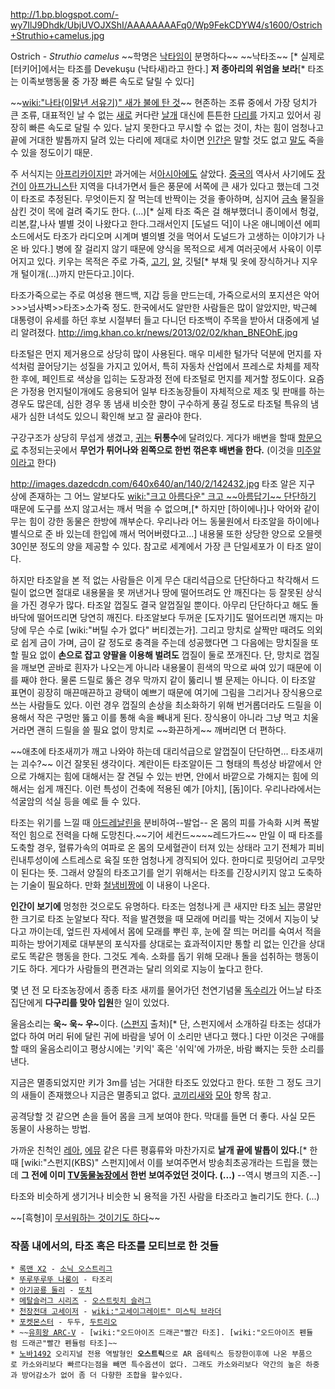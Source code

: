 http://1.bp.blogspot.com/-wy7IlJ9Dhdk/UbjUVOJXShI/AAAAAAAAFq0/Wp9FekCDYW4/s1600/Ostrich+Struthio+camelus.jpg

Ostrich - ''Struthio camelus'' ~~학명은 [[낙타]]임이 분명하다~~ ~~낙타조~~ [* 실제로 [터키어]에서는 타조를 Devekuşu (낙타새)라고 한다.]
'''저 종아리의 위엄을 보라'''[* 타조는 이족보행동물 중 가장 빠른 속도로 달릴 수 있다]

~~[[wiki:"나타(이말년 서유기)" 새가 불에 탄 것]]~~
현존하는 조류 중에서 가장 덩치가 큰 조류, 대표적인 날 수 없는 [[새]]로 커다란 [[날개]] 대신에 튼튼한 [[다리]]를 가지고 있어서 굉장히 빠른 속도로 달릴 수 있다. 날지 못한다고 무시할 수 없는 것이, 차는 힘이 엄청나고 끝에 거대한 발톱까지 달려 있는 다리에 제대로 차이면 [[인간]]은 말할 것도 없고 [[말]]도 죽을 수 있을 정도이기 때문.

주 서식지는 [[아프리카]]이지만 과거에는 서[[아시아]]에도 살았다. [[중국]]의 역사서 사기에도 [[장건]]이 [[아프가니스탄]] 지역을 다녀가면서 들은 풍문에 서쪽에 큰 새가 있다고 했는데 그것이 타조로 추정된다. 무엇이든지 잘 먹는데  반짝이는 것을 좋아하며, 심지어 [[금속]] 물질을 삼킨 것이 목에 걸려 죽기도 한다. (...)[* 실제 타조 죽은 걸 해부했더니  종이에서 헝겊,리본,칼,나사 별별 것이 나왔다고 한다.그래서인지 [도널드 덕]이 나온 애니메이션 에피소드에서도 타조가 라디오며 시계며 별의별 것을 먹어서 도널드가 고생하는 이야기가 나온 바 있다.] 병에 잘 걸리지 않기 때문에 양식을 목적으로 세계 여러곳에서 사육이 이루어지고 있다. 키우는 목적은 주로 가죽, [[고기]], [[알]], 깃털[* 부채 및 옷에 장식하거나 지우개 털이개(...)까지  만든다고.]이다.

타조가죽으로는 주로 여성용 핸드백, 지갑 등을 만드는데, 가죽으로서의 포지션은 악어 >>>넘사벽>>타조>소가죽 정도. 한국에서도 알만한 사람들은 많이 알았지만, 박근혜 대통령이 유세를 하던 후보 시절부터 들고 다니던 타조백이 주목을 받아서 대중에게 널리 알려졌다. http://img.khan.co.kr/news/2013/02/02/khan_BNEOhE.jpg

타조털은 먼지 제거용으로 상당히 많이 사용된다. 매우 미세한 털가닥 덕분에 먼지를 자석처럼 끌어당기는 성질을 가지고 있어서, 특히 자동차 산업에서 프레스로 차체를 제작한 후에, 페인트로 색상을 입히는 도장과정 전에 타조털로 먼지를 제거할 정도이다. 요즘은 가정용 먼지털이개에도 응용되어 일부 타조농장들이 자체적으로 제조 및 판매를 하는 경우도 많은데, 심한 경우 똥 냄새 비슷한 향이 구수하게 풍길 정도로 타조털 특유의 냄새가 심한 녀석도 있으니 확인해 보고 잘 골라야 한다.   

구강구조가 상당히 무섭게 생겼고, [[귀]]는 '''뒤통수'''에 달려있다. 게다가 배변을 할때 [[항문]]으로 추정되는곳에서 '''무언가 튀어나와 왼쪽으로 한번 꺾은후 배변을 한다.''' (이것을 [[미주알]]이라고 한다)

http://images.dazedcdn.com/640x640/an/140/2/142432.jpg
타조 알은 지구 상에 존재하는 그 어느 알보다도 [[wiki:"크고 아름다운" 크고 ~~아름답기~~ 단단하기]] 때문에 도구를 쓰지 않고서는 깨서 먹을 수 없으며,[* 하지만 [하이에나]나 악어와 같이 무는 힘이 강한 동물은 한방에 깨부순다. 우리나라 어느 동물원에서 타조알을 하이에나 별식으로 준 바 있는데 한입에 깨서 먹어버렸다고...] 내용물 또한 상당한 양으로 오믈렛 30인분 정도의 양을 제공할 수 있다. 참고로 세계에서 가장 큰 단일세포가 이 타조 알이다. 

하지만 타조알을 본 적 없는 사람들은 이게 무슨 대리석급으로 단단하다고 착각해서 드릴이 없으면 절대로 내용물을 못 꺼낸거나 땅에 떨어뜨려도 안 깨진다는 등 잘못된 상식을 가진 경우가 많다. 타조알 껍질도 결국 알껍질일 뿐이다. 아무리 단단하다고 해도 돌바닥에 떨어뜨리면 당연히 깨진다. 타조알보다 두꺼운 [도자기]도 떨어뜨리면 깨지는 마당에 무슨 수로 [wiki:"버틸 수가 없다" 버티겠는가]. 그리고 망치로 살짝만 때려도 의외로 쉽게 금이 가며, 금이 갈 정도로 충격을 주는데 성공했다면 그 다음에는 망치질을 또 할 필요 없이 '''손으로 잡고 양팔을 이용해 벌려도''' 껍질이 둘로 쪼개진다. 단, 망치로 껍질을 깨보면 곧바로 흰자가 나오는게 아니라 내용물이 흰색의 막으로 싸여 있기 때문에 이를 째야 한다. 물론 드릴로 뚫은 경우 막까지 같이 뚫리니 별 문제는 아니다. 이 타조알 표면이 굉장히 매끈매끈하고 광택이 예쁘기 때문에 여기에 그림을 그리거나 장식용으로 쓰는 사람들도 있다. 이런 경우 껍질의 손상을 최소화하기 위해 번거롭더라도 드릴을 이용해서 작은 구멍만 뚫고 이를 통해 속을 빼내게 된다. 장식용이 아니라 그냥 먹고 치울 거라면 괜히 드릴을 쓸 필요 없이 망치로 ~~화끈하게~~ 깨버리면 더 편하다. 

~~애초에 타조새끼가 깨고 나와야 하는데 대리석급으로 알껍질이 단단하면... 타조새끼는 괴수?~~
이건 잘못된 생각이다. 계란이든 타조알이든 그 형태의 특성상 바깥에서 안으로 가해지는 힘에 대해서는 잘 견딜 수 있는 반면, 안에서 바깥으로 가해지는 힘에 의해서는 쉽게 깨진다. 이런 특성이 건축에 적용된 예가 [아치], [돔]이다. 우리나라에서는 석굴암의 석실 등을 예로 들 수 있다.

타조는 위기를 느낄 때 [[아드레날린]]을 분비하여--발업-- 온 몸의 피를 가속화 시켜 폭발적인 힘으로 전력을 다해 도망친다.~~기어 세컨드~~~~레드가드~~ 만일 이 때 타조를 도축할 경우, 혈류가속의 여파로 온 몸의 모세혈관이 터져 있는 상태라 고기 전체가 피비린내투성이에 스트레스로 육질 또한 엄청나게 경직되어 있다. 한마디로 핏덩어리 고무맛이 된다는 뜻. 그래서 양질의 타조고기를 얻기 위해서는 타조를 긴장시키지 않고 도축하는 기술이 필요하다. 만화 [[철냄비짱]]에 이 내용이 나온다.

'''인간이 보기에''' 멍청한 것으로도 유명하다. 타조는 엄청나게 큰 새지만 타조 [[뇌]]는 콩알만한 크기로 타조 눈알보다 작다. 적을 발견했을 때 모래에 머리를 박는 것에서 지능이 낮다고 까이는데, 엎드린 자세에서 몸에 모래를 뿌린 후, 눈에 잘 띄는 머리를 숙여서 적을 피하는 방어기제로 대부분의 포식자를 상대로는 효과적이지만 통할 리 없는 인간을 상대로도 똑같은 행동을 한다. 그것도 계속. 소화를 돕기 위해 모래나 돌을 섭취하는 행동이기도 하다. 게다가 사람들의 편견과는 달리 의외로 지능이 높다고 한다.

몇 년 전 모 타조농장에서 종종 타조 새끼를 물어가던 천연기념물 [[독수리]]가 어느날 타조 집단에게 '''다구리를 맞아 입원'''한 일이 있었다.

울음소리는 '''욱~ 욱~ 우~'''이다. ([[스펀지]] 출처)[* 단, 스펀지에서 소개하길 타조는 성대가 없다 하여 머리 뒤에 달린 귀에 바람을 넣어 이 소리만 낸다고 했다.] 다만 이것은 구애를 할 때의 울음소리이고 평상시에는 '키익' 혹은 '쉬익'에 가까운, 바람 빠지는 듯한 소리를 낸다.

지금은 멸종되었지만 키가 3m를 넘는 거대한 타조도 있었다고 한다. 또한 그 정도 크기의 새들이 존재했으나 지금은 멸종되고 없다. [[코끼리새]]와 [[모아]] 항목 참고.

공격당할 것 같으면 손을 들어 몸을 크게 보여야 한다. 막대를 들면 더 좋다. 사실 모든 동물이 사용하는 방법.

가까운 친척인 [[레아]], [[에뮤]] 같은 다른 평흉류와 마찬가지로 '''날개 끝에 발톱이 있다.'''[* 한때 [wiki:"스펀지(KBS)" 스펀지]에서 이를 보여주면서 방송최초공개라는 드립을 했는데 '''그 전에 이미 [[TV동물농장]]에서 한번 보여주었던 것이다. (...)''' --역시 병크의 지존.--]

타조와 비슷하게 생기거나 비슷한 뇌 용적을 가진 사람을 타조라고 놀리기도 한다. (...)

~~[흑형]이 [http://blog.naver.com/dpebspt0327/80172734886 무서워하는 것이기도 하다]~~

=== 작품 내에서의, 타조 혹은 타조를 모티브로 한 것들 ===
 * [[록맨 X2]] - [[소닉 오스트리그]]
 * [[뚜루뚜루뚜 나롱이]] - 타조리
 * [[아기공룡 둘리]] - [[또치]]
 * [[메탈슬러그 시리즈]] - [[오스트릿치 슬러그]] 
 * [[천장전대 고세이저]] - [[wiki:"고세이그레이트" 미스틱 브라더]]
 * [[포켓몬스터]] - 두두, [[두트리오]]
 * ~~[[유희왕 ARC-V]] - [wiki:"오드아이즈 드래곤"빨간 타조]. [wiki:"오드아이즈 펜듈럼 드래곤"빨간 펜듈럼 타조]~~
 * [[노바1492]] 오리지널 전용 역발형인 '''오스트릭'''으로 AR 옵테릭스 등장한이후에 나온 부품으로 카소와리보다 빠르다는점을 빼면 특수옵션이 없다. 그래도 카소와리보다 약간의 높은 하중과 방어감소가 없어 좀 더 다향한 조합을 할수있다. 
